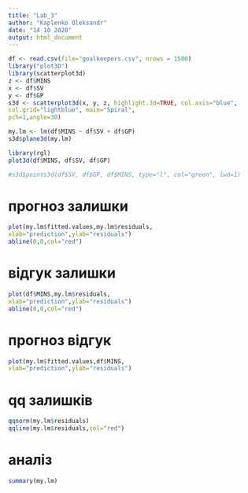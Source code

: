 ---
title: "Lab_3"
author: "Kaplenko Oleksandr"
date: "14 10 2020"
output: html_document
---

```{r}
df <- read.csv(file="goalkeepers.csv", nrows = 1500)
library("plot3D")
library(scatterplot3d)
z <- df$MINS
x <- df$SV
y <- df$GP
s3d <- scatterplot3d(x, y, z, highlight.3d=TRUE, col.axis="blue",
col.grid="lightblue", main="Spiral",
pch=1,angle=30)

my.lm <- lm(df$MINS ~ df$SV + df$GP)
s3d$plane3d(my.lm)

library(rgl)
plot3d(df$MINS, df$SV, df$GP)

#s3d$points3d(df$SV, df$GP, df$MINS, type="l", col="green", lwd=1)


```
# прогноз залишки
```{r}
plot(my.lm$fitted.values,my.lm$residuals,
xlab="prediction",ylab="residuals")
abline(0,0,col="red")
```

# відгук залишки
```{r}
plot(df$MINS,my.lm$residuals,
xlab="prediction",ylab="residuals")
abline(0,0,col="red")
```

# прогноз відгук
```{r}
plot(my.lm$fitted.values,df$MINS,
xlab="prediction",ylab="residuals")
```

# qq залишків
```{r}
qqnorm(my.lm$residuals)
qqline(my.lm$residuals,col="red")
```

# аналіз
```{r}
summary(my.lm)
```